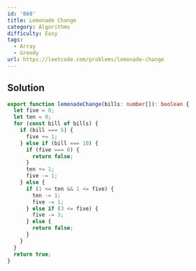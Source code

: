 ```yaml
---
id: '860'
title: Lemonade Change
category: Algorithms
difficulty: Easy
tags:
  - Array
  - Greedy
url: https://leetcode.com/problems/lemonade-change
---
```


## Solution

```typescript filename="solution.ts" copy
export function lemonadeChange(bills: number[]): boolean {
  let five = 0;
  let ten = 0;
  for (const bill of bills) {
    if (bill === 5) {
      five += 1;
    } else if (bill === 10) {
      if (five === 0) {
        return false;
      }
      ten += 1;
      five -= 1;
    } else {
      if (1 <= ten && 1 <= five) {
        ten -= 1;
        five -= 1;
      } else if (3 <= five) {
        five -= 3;
      } else {
        return false;
      }
    }
  }
  return true;
}
```

